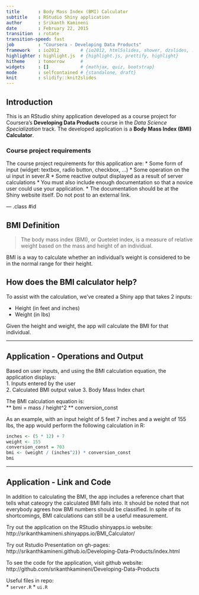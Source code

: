 ```yaml
---
title       : Body Mass Index (BMI) Calculator
subtitle    : RStudio Shiny application
author      : Srikanth Kamineni
date        : February 22, 2015
transition  : rotate
transition-speed: fast
job         : "Coursera - Developing Data Products"
framework   : io2012        # {io2012, html5slides, shower, dzslides, ...}
highlighter : highlight.js  # {highlight.js, prettify, highlight}
hitheme     : tomorrow      # 
widgets     : []            # {mathjax, quiz, bootstrap}
mode        : selfcontained # {standalone, draft}
knit        : slidify::knit2slides
---
```


## Introduction

This is an RStudio shiny application developed as a course project for Coursera's **Developing Data Products** course in the *Data Science Specialization* track.
The developed application is a **Body Mass Index (BMI) Calculator**.  

### Course project requirements
The course project requirements for this application are:
* Some form of input (widget: textbox, radio button, checkbox, ...)
* Some operation on the ui input in sever.R
* Some reactive output displayed as a result of server calculations
* You must also include enough documentation so that a novice user could use your application.
* The documentation should be at the Shiny website itself. Do not post to an external link.

--- .class #id 

## BMI Definition

> The body mass index (BMI), or Quetelet index, is a measure of relative 
> weight based on the mass and height of an individual.

BMI is a way to calculate whether an individual's weight is considered to be
in the normal range for their height.

## How does the BMI calculator help?

To assist with the calculation, we've created a Shiny app that takes 2 inputs:

- Height (in feet and inches)
- Weight (in lbs)

Given the height and weight, the app will calculate the BMI for that individual.

---

## Application - Operations and Output

Based on user inputs, and using the BMI calculation equation, the application displays:  
1. Inputs entered by the user  
2. Calculated BMI output value
3. Body Mass Index chart

The BMI calculation equation is:  
** bmi = mass / height^2 ** conversion_const

As an example, with an input height of 5 feet 7 inches and a weight of 155 lbs, the
app would perform the following calculation in R:

```r
inches <- (5 * 12) + 7
weight <- 155
conversion_const = 703
bmi <- (weight / (inches^2)) * conversion_const
bmi
```

---

## Application - Link and Code

In addition to calculating the BMI, the app includes a reference chart that tells
what cateogry the calculated BMI falls into.
It should be noted that not everybody agrees how BMI numbers should be classified.
In spite of its shortcomings, BMI calculations can still be a useful measurement.

Try out the application on the RStudio shinyapps.io website:  
http://srikanthkamineni.shinyapps.io/BMI_Calculator/

Try out Rstudio Presentation on gh-pages:      
http://srikanthkamineni.github.io/Developing-Data-Products/index.html

To see the code for the application, visit github website:  
http://github.com/srikanthkamineni/Developing-Data-Products

Useful files in repo:  
* ```server.R```
* ```ui.R```
